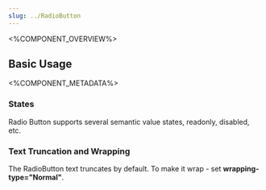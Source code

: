 ```yaml
---
slug: ../RadioButton
---
```



<%COMPONENT_OVERVIEW%>

## Basic Usage
<Basic />

<%COMPONENT_METADATA%>

### States
Radio Button supports several semantic value states, readonly, disabled, etc.

<States />

### Text Truncation and Wrapping
The RadioButton text truncates by default. To make it wrap - set <b>wrapping-type="Normal"</b>.

<TextWrapping />